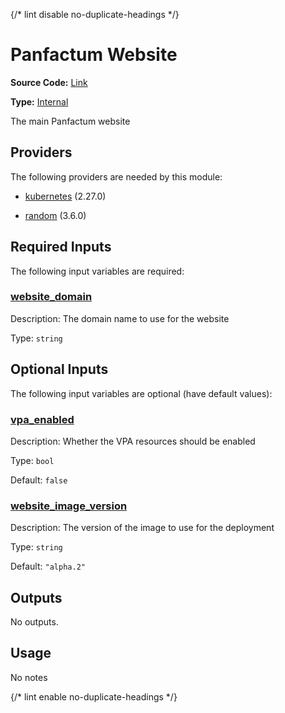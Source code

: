 {/* lint disable no-duplicate-headings */}

# Panfactum Website

**Source Code:** [Link](https://github.com/Panfactum/stack/tree/__currentPanfactumVersion__/packages/terraform/pf_website)

**Type:** [Internal](./overview)

The main Panfactum website

## Providers

The following providers are needed by this module:

* [kubernetes](https://registry.terraform.io/providers/hashicorp/kubernetes/2.27.0/docs) (2.27.0)

* [random](https://registry.terraform.io/providers/hashicorp/random/3.6.0/docs) (3.6.0)

## Required Inputs

The following input variables are required:

### <a name="input_website_domain" /> [website\_domain](#input_website_domain)

Description: The domain name to use for the website

Type: `string`

## Optional Inputs

The following input variables are optional (have default values):

### <a name="input_vpa_enabled" /> [vpa\_enabled](#input_vpa_enabled)

Description: Whether the VPA resources should be enabled

Type: `bool`

Default: `false`

### <a name="input_website_image_version" /> [website\_image\_version](#input_website_image_version)

Description: The version of the image to use for the deployment

Type: `string`

Default: `"alpha.2"`

## Outputs

No outputs.

## Usage

No notes

{/* lint enable no-duplicate-headings */}
